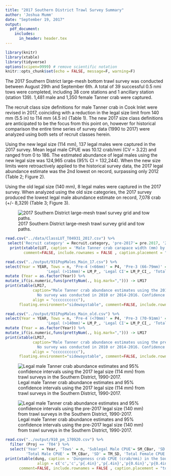 ```yaml
---
title: "2017 Southern District Trawl Survey Summary"
author: 'Joshua Mumm'      
date: "September 19, 2017"
output:
  pdf_document:
    includes:
      in_header: header.tex
---
```

```r
library(knitr)
library(xtable)
library(tidyverse)
options(scipen=9999) # remove scientific notation
knitr::opts_chunk$set(echo = FALSE, message=F, warning=F)
```

The 2017 Southern District large-mesh bottom trawl survey was conducted between August 29th and September 6th.  A total of 39 successful 0.5 nmi tows were completed, including 38 core stations and 1 ancillary station (station 139).  1,481 male and 1,350 female Tanner crab were captured.

The recruit class size definitions for male Tanner crab in Cook Inlet were revised in 2017, coinciding with a reduction in the legal size limit from 140 mm (5.5 in) to 114 mm (4.5 in) (Table 1).  The new 2017 size class definitions are anticipated to be the focus from this point on, however for historical comparison the entire time series of survey data (1990 to 2017) were analyzed using both sets of recruit classes herein.

Using the new legal size (114 mm), 137 legal males were captured in the 2017 survey.  Mean legal male CPUE was 10.12 crab/nmi (CV = 3.22) and ranged from 0 to 186.  The estimated abundance of legal males using the new legal size was 124,965 crabs (95% CI = 132,244).  When the new size limits were retroactively applied to the historical survey data, the 2017 legal abundance estimate was the 2nd lowest on record, surpassing only 2012 (Table 2; Figure 2).

Using the old legal size (140 mm), 8 legal males were captured in the 2017 survey.  When analyzed using the old size categories, the 2017 survey produced the lowest legal male abundance estimate on record, 7,078 crab (+/- 8,329) (Table 3; Figure 3).      
   
    

\newpage

![2017 Southern District large-mesh trawl survey grid and tow paths.](../figs/2017T04tows_170919.png)

```r
read.csv("../data/ClassLUT_T04931_2017.csv") %>%
 select('Recruit category' = Recruit.category, 'pre-2017'= pre.2017, '2017' = X2017) -> LUT
  print(xtable(LUT, caption = 'Male Tanner crab carapace width (mm) by recruit category for the Southern Distric trawl surveys.'),
        comment=FALSE, include.rownames = FALSE , caption.placement = "top")
```  

\newpage

```r
read.csv("../output/931PopMales_Main_17.csv") %>%
select(Year = YEAR, Tows = n, 'Pre-4 (<66mm)' = P4, 'Pre-3 (66-79mm)' = P3, 'Pre-2 (80-95mm)' = P2, 'Pre-1 (96-113mm)' = P1,
                  'Legal (>114mm)'= LM_P_, 'Legal CI'= LM_P_CI_, 'Total' = TM_P_, 'Total CI'= TM_P_CI_ ) %>%
mutate (Year = as.factor(Year)) %>%
mutate_if(is.numeric,funs(prettyNum(., big.mark=","))) -> LM17
print(xtable(LM17,
            caption="Male Tanner crab abundance estimates using the 2017 size class revisions from trawl surveys in the Southern District, 1990-2017.
              No survey was conducted in 2010 or 2014-2016. Confidence intervals are at 95 percent.",
            align = "ccccccccccc"),
      floating.environment="sidewaystable", comment=FALSE, include.rownames = FALSE , caption.placement = "top")
```   


```r
read.csv("../output/931PopMales_Main_old.csv") %>%
select(Year = YEAR, Tows = n, 'Pre-4 (<70mm)' = P4, 'Pre-3 (70-91mm)' = P3, 'Pre-2 (92-114mm)' = P2, 'Pre-1 (115-139mm)' = P1,
                  'Legal (>140mm)'= LM_P_, 'Legal CI'= LM_P_CI_, 'Total' = TM_P_, 'Total CI'= TM_P_CI_ ) %>%
mutate (Year = as.factor(Year)) %>%
mutate_if(is.numeric,funs(prettyNum(., big.mark=","))) -> LM17
print(xtable(LM17,
            caption="Male Tanner crab abundance estimates using the pre-2017 size class definitions from trawl surveys in the Southern District, 1990-2017.
              No survey was conducted in 2010 or 2014-2016. Confidence intervals are at 95 percent.",
            align = "ccccccccccc"),
      floating.environment="sidewaystable", comment=FALSE, include.rownames = FALSE , caption.placement = "top")
```   

\newpage


![Legal male Tanner crab abundance estimates and 95% confidence intervals using the 2017 legal size (114 mm) from trawl surveys in the Southern District, 1990-2017.](../figs/T04LM_2017SCs.png)

![Legal male Tanner crab abundance estimates and 95% confidence intervals using the pre-2017 legal size (140 mm) from trawl surveys in the Southern District, 1990-2017.](../figs/T04LM_oldSCs.png)

\newpage
```r
read.csv("../output/910_pm_170920.csv") %>%
  filter (Proj == 'T04') %>% 
  select('Year' = Year, 'Tows' = n, 'Sublegal Male CPUE'= SM_CBar, 'SD' = SM_SD, 'Legal Male CPUE' = LM_CBar, 'SD' = LM_SD,
         'Total Male CPUE' = TM_CBar, 'SD' = TM_SD, 'Total Female CPUE' = TF_CBar, 'SD' = TF_SD) -> dung
print(xtable(dung, caption = 'Dungeness crab CPUE (crab/nmi) in the Southern Distric trawl survey, 1990 to 2017',
              align = c('c','c','p{.4in}','p{.4in}','p{0.6in}','p{0.4in}','p{0.6in}','p{0.4in}','p{0.6in}','p{0.45in}','p{0.6in}')),
      comment=FALSE, include.rownames = FALSE , caption.placement = "top")
```  